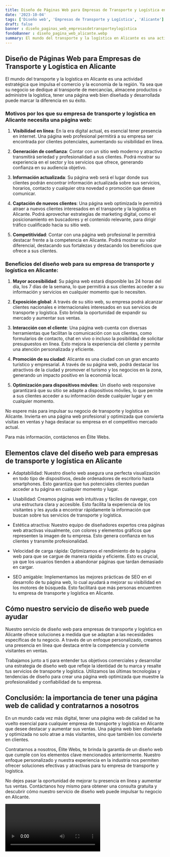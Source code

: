 ```yaml
---
title: Diseño de Páginas Web para Empresas de Transporte y Logística en Alicante
date: '2023-10-04'
tags: ['Diseño web', 'Empresas de Transporte y Logística', 'Alicante']
draft: false
banner : diseño_paginas_web_empresasdetransporteylogística
fondoBanner : diseño_pagina_web_alicante.webp
summary: El mundo del transporte y la logística en Alicante es una actividad estratégica que impulsa el comercio y la economía de la región. Ya sea que su negocio se dedique al transporte de mercancías, almacene productos o administre la logística, tener una página web bien diseñada y desarrollada puede marcar la diferencia en su éxito.
---
```


## **Diseño de Páginas Web para Empresas de Transporte y Logística en Alicante**

El mundo del transporte y la logística en Alicante es una actividad estratégica que impulsa el comercio y la economía de la región. Ya sea que su negocio se dedique al transporte de mercancías, almacene productos o administre la logística, tener una página web bien diseñada y desarrollada puede marcar la diferencia en su éxito.

### **Motivos por los que su empresa de transporte y logística en Alicante necesita una página web:**

1. **Visibilidad en línea**: En la era digital actual, es esencial tener presencia en internet. Una página web profesional permitirá a su empresa ser encontrada por clientes potenciales, aumentando su visibilidad en línea.

2. **Generación de confianza**: Contar con un sitio web moderno y atractivo transmitirá seriedad y profesionalidad a sus clientes. Podrá mostrar su experiencia en el sector y los servicios que ofrece, generando confianza en su audiencia objetivo.

3. **Información actualizada**: Su página web será el lugar donde sus clientes podrán encontrar información actualizada sobre sus servicios, horarios, contacto y cualquier otra novedad o promoción que desee comunicar.

4. **Captación de nuevos clientes**: Una página web optimizada le permitirá atraer a nuevos clientes interesados en el transporte y la logística en Alicante. Podrá aprovechar estrategias de marketing digital, como el posicionamiento en buscadores y el contenido relevante, para dirigir tráfico cualificado hacia su sitio web.

5. **Competitividad**: Contar con una página web profesional le permitirá destacar frente a la competencia en Alicante. Podrá mostrar su valor diferencial, destacando sus fortalezas y destacando los beneficios que ofrece a sus clientes.

### **Beneficios del diseño web para su empresa de transporte y logística en Alicante:**

1. **Mayor accesibilidad**: Su página web estará disponible las 24 horas del día, los 7 días de la semana, lo que permitirá a sus clientes acceder a su información y servicios en cualquier momento que lo necesiten.

2. **Exposición global**: A través de su sitio web, su empresa podrá alcanzar clientes nacionales e internacionales interesados en sus servicios de transporte y logística. Esto brinda la oportunidad de expandir su mercado y aumentar sus ventas.

3. **Interacción con el cliente**: Una página web cuenta con diversas herramientas que facilitan la comunicación con sus clientes, como formularios de contacto, chat en vivo o incluso la posibilidad de solicitar presupuestos en línea. Esto mejora la experiencia del cliente y permite una atención personalizada y eficiente.

4. **Promoción de su ciudad**: Alicante es una ciudad con un gran encanto turístico y empresarial. A través de su página web, podrá destacar los atractivos de la ciudad y promover el turismo y los negocios en la zona, generando un impacto positivo en la economía local.

5. **Optimización para dispositivos móviles**: Un diseño web responsive garantizará que su sitio se adapte a dispositivos móviles, lo que permite a sus clientes acceder a su información desde cualquier lugar y en cualquier momento.

No espere más para impulsar su negocio de transporte y logística en Alicante. Invierta en una página web profesional y optimizada que convierta visitas en ventas y haga destacar su empresa en el competitivo mercado actual.

Para más información, contáctenos en Élite Webs.

<GifSeo />

<Cta />

## Elementos clave del diseño web para empresas de transporte y logística en Alicante

- Adaptabilidad: Nuestro diseño web asegura una perfecta visualización en todo tipo de dispositivos, desde ordenadores de escritorio hasta smartphones. Esto garantiza que tus potenciales clientes puedan acceder a tu página en cualquier momento y lugar.

- Usabilidad: Creamos páginas web intuitivas y fáciles de navegar, con una estructura clara y accesible. Esto facilita la experiencia de los visitantes y les ayuda a encontrar rápidamente la información que buscan sobre tus servicios de transporte y logística.

- Estética atractiva: Nuestro equipo de diseñadores expertos crea páginas web atractivas visualmente, con colores y elementos gráficos que representen la imagen de tu empresa. Esto genera confianza en tus clientes y transmite profesionalidad.

- Velocidad de carga rápida: Optimizamos el rendimiento de tu página web para que se cargue de manera rápida y eficiente. Esto es crucial, ya que los usuarios tienden a abandonar páginas que tardan demasiado en cargar.

- SEO amigable: Implementamos las mejores prácticas de SEO en el desarrollo de tu página web, lo cual ayudará a mejorar su visibilidad en los motores de búsqueda. Esto facilitará que más personas encuentren tu empresa de transporte y logística en Alicante.

## Cómo nuestro servicio de diseño web puede ayudar

Nuestro servicio de diseño web para empresas de transporte y logística en Alicante ofrece soluciones a medida que se adaptan a las necesidades específicas de tu negocio. A través de un enfoque personalizado, creamos una presencia en línea que destaca entre la competencia y convierte visitantes en ventas.

Trabajamos junto a ti para entender tus objetivos comerciales y desarrollar una estrategia de diseño web que refleje la identidad de tu marca y resalte tus servicios de transporte y logística. Utilizamos las últimas tecnologías y tendencias de diseño para crear una página web optimizada que muestre la profesionalidad y confiabilidad de tu empresa.

## Conclusión: la importancia de tener una página web de calidad y contratarnos a nosotros

En un mundo cada vez más digital, tener una página web de calidad se ha vuelto esencial para cualquier empresa de transporte y logística en Alicante que desee destacar y aumentar sus ventas. Una página web bien diseñada y optimizada no solo atrae a más visitantes, sino que también los convierte en clientes.

Contratarnos a nosotros, Élite Webs, te brinda la garantía de un diseño web que cumple con los elementos clave mencionados anteriormente. Nuestro enfoque personalizado y nuestra experiencia en la industria nos permiten ofrecer soluciones efectivas y atractivas para tu empresa de transporte y logística.

No dejes pasar la oportunidad de mejorar tu presencia en línea y aumentar tus ventas. Contáctanos hoy mismo para obtener una consulta gratuita y descubrir cómo nuestro servicio de diseño web puede impulsar tu negocio en Alicante.

<Video />

<CtaBot job='Empresas de Transporte y Logística' city='Alicante'/>

<Gmaps query='Alicante+españa+maps' />
